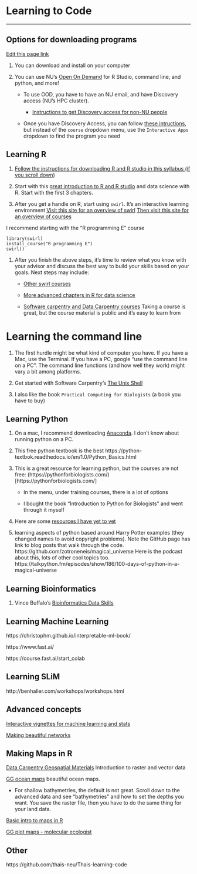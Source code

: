 # Learning to Code

------------------------------------------------------------------------

## Options for downloading programs

[Edit this page link](https://github.com/DrK-Lo/lotterhoslabprotocols/edit/gh-pages/code_LearningToCode.md)

1.  You can download and install on your computer

2.  You can use NU's [Open On Demand](https://drk-lo.github.io/lotterhoslabprotocols/code_LearningToCode/ood.discovery.neu.edu) for R Studio, command line, and python, and more!

    -   To use OOD, you have to have an NU email, and have Discovery access (NU's HPC cluster).

        -   [Instructions to get Discovery access for non-NU people](https://drk-lo.github.io/lotterhoslabprotocols/discovery_nonNEUpersonnel/)

    -   Once you have Discovery Access, you can follow [these intructions](https://docs.google.com/document/d/1sJAnQXE8-r_4ssr5VfVv0oZKFrrrRFxspdxx2kNdaLI/edit#heading=h.61692qeq0wnf), but instead of the `course` dropdown menu, use the `Interactive Apps` dropdown to find the program you need

## **Learning R** {.unnumbered}

1.  [Follow the instructions for downloading R and R studio in this syllabus (if you scroll down)](https://docs.google.com/document/d/1-qm-gVOIb-k61PxlQvav_GZXgmZP4t7q1fjs4BN_Ov8/edit#heading=h.jl4d8sgkpjrk)

2.  Start with this [great introduction to R and R studio](https://rafalab.github.io/dsbook/getting-started.html) and data science with R. Start with the first 3 chapters.

3.  After you get a handle on R, start using `swirl`. It's an interactive learning environment [Visit this site for an overview of swirl](https://swirlstats.com/students.html) [Then visit this site for an overview of courses](https://github.com/swirldev/swirl_courses#swirl-courses)

I recommend starting with the "R programming E" course

    library(swirl)
    install_course("R programming E")
    swirl()

1.  After you finish the above steps, it's time to review what you know with your advisor and discuss the best way to build your skills based on your goals. Next steps may include:

    -   [Other swirl courses](https://swirlstats.com/scn/title.html)

    -   [More advanced chapters in R for data science](https://rafalab.github.io/dsbook/getting-started.html)

    -   [Software carpentry and Data Carpentry courses](https://carpentries.org/) Taking a course is great, but the course material is public and it's easy to learn from

# **Learning the command line** {.unnumbered}

1.  The first hurdle might be what kind of computer you have. If you have a Mac, use the Terminal. If you have a PC, google "use the command line on a PC". The command line functions (and how well they work) might vary a bit among platforms.

2.  Get started with Software Carpentry's [The Unix Shell](https://swcarpentry.github.io/shell-novice/)

3.  I also like the book `Practical Computing for Biologists` (a book you have to buy)

## **Learning Python** {.unnumbered}

1.  On a mac, I recommend downloading [Anaconda](https://www.anaconda.com/). I don't know about running python on a PC.

2.  This free python textbook is the best https://python-textbok.readthedocs.io/en/1.0/Python_Basics.html

3.  This is a great resource for learning python, but the courses are not free: (https://pythonforbiologists.com/)\[https://pythonforbiologists.com/\]

    -   In the menu, under training courses, there is a lot of options

    -   I bought the book "Introduction to Python for Biologists" and went through it myself

4.  Here are some [resources I have yet to vet](https://wiki.python.org/moin/BeginnersGuide/Programmers)

5. learning aspects of python based around Harry Potter examples (they changed names to avoid copyright problems). Note the GitHub page has link to blog posts that walk through the code. https://github.com/zotroneneis/magical_universe
Here is the podcast about this, lots of other cool topics too. https://talkpython.fm/episodes/show/186/100-days-of-python-in-a-magical-universe

## **Learning Bioinformatics** {.unnumbered}

1.  Vince Buffalo's [Bioinformatics Data Skills](https://vincebuffalo.com/book/)

## **Learning Machine Learning** {.unnumbered}

https://christophm.github.io/interpretable-ml-book/

https://www.fast.ai/

https://course.fast.ai/start_colab

## **Learning SLiM** {.unnumbered}

http://benhaller.com/workshops/workshops.html

## **Advanced concepts** {.unnumbered}

[Interactive vignettes for machine learning and stats](https://distill.pub/)

[Making beautiful networks](https://gephi.org/)

## **Making Maps in R** {.unnumbered}

[Data Carpentry Geospatial Materials](https://datacarpentry.org/organization-geospatial/) Introduction to raster and vector data

[GG ocean maps](https://mikkovihtakari.github.io/ggOceanMaps/articles/ggOceanMaps.html#advanced-use-1) beautiful ocean maps.

-   For shallow bathymetries, the default is not great. Scroll down to the advanced data and see "bathymetries" and how to set the depths you want. You save the raster file, then you have to do the same thing for your land data.

[Basic intro to maps in R](https://rpubs.com/kvistj/mapping)

[GG plot maps - molecular ecologist](https://www.molecularecologist.com/2016/07/01/making-maps-in-r-volume-2-ggplots/)

## **Other** {.unnumbered}

https://github.com/thais-neu/Thais-learning-code
